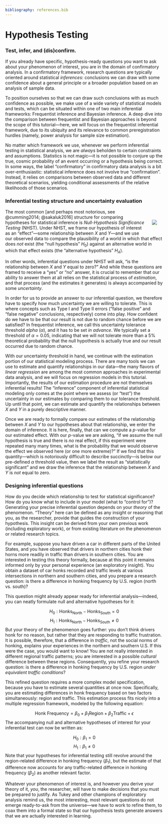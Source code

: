 ```yaml
---
bibliography: references.bib
---
```


# Hypothesis Testing {.sec-hypothesis_testing}

### Test, infer, and (dis)confirm.

If you already have specific, hypothesis-ready questions you want to ask about your phenomenon of interest, you are in the domain of confirmatory analysis. In a confirmatory framework, research questions are typically oriented around statistical *inferences*: conclusions we can draw with some confidence about a general principle or a broader population based on an analysis of sample data.

To position ourselves so that we can draw such conclusions with as much confidence as possible, we make use of a wide variety of statistical models and tests, which can be situated within one of two main inferential frameworks: Frequentist inference and Bayesian inference. A deep dive into the comparison between frequentist and Bayesian approaches is beyond the scope of this tutorial---here, we will focus on the frequentist inferential framework, due to its ubiquity and its relevance to common preregistration hurdles (namely, power analysis for sample size estimation).

No matter which framework we use, whenever we perform inferential testing in statistical analysis, we are *always* beholden to certain constraints and assumptions. Statistics is not magic---it is not possible to conjure up the true, cosmic probability of an event occurring or a hypothesis being correct. In some ways, the label "confirmatory" in confirmatory data analysis is a bit over-enthusiastic: statistical inference does not involve true "confirmation". Instead, it relies on comparisons between observed data and different theoretical scenarios, yielding conditional assessments of the relative likelihoods of those scenarios.

### Inferential testing structure and uncertainty evaluation
<div style="float: right; position: relative; top: 0px; padding: 20px;">
[![](https://imgs.xkcd.com/comics/null_hypothesis.png)](https://xkcd.com/892/)
</div>

The most common [and perhaps most notorious, see @cumming2014; @sakaluk2016] structure for comparing hypotheses for statistical inference is *Null-Hypothesis Significance Testing* (NHST). Under NHST, we frame our hypothesis of interest as an "effect"---some relationship between $X$ and $Y$---and we use our observed data to compare the plausibility of a world in which that effect does *not* exist (the "null hypothesis" $H_{0}$) against an alternative world in which that effect exists (the "alternative hypothesis" $H_{A}$).

In other words, inferential questions under NHST will ask, "is the relationship between $X$ and $Y$ equal to zero?" And while these questions are framed to receive a "yes" or "no" answer, it is crucial to remember that our ability to answer them at all relies on the statistical process of *estimation*, and that process (and the estimates it generates) is always accompanied by some *uncertainty*.

In order for us to provide an answer to our inferential question, we therefore have to specify how much uncertainty we are willing to tolerate. This is where concepts such as Type I and Type II errors ("false positive" and "false negative" conclusions, respectively) come into play. How confident do we have to be that our result is not due to random chance before we are satisfied? In frequentist inference, we call this uncertainty tolerance threshold *alpha* ($\alpha$), and it has to be set *in advance*. We typically set a threshold of $\alpha = 0.05$, indicating that we will not tolerate more than a 5% theoretical probability that the null hypothesis is actually true and our result occurred due to random chance.

With our uncertainty threshold in hand, we continue with the estimation portion of our statistical modeling process. There are many tools we can use to estimate and quantify relationships in our data---the many flavors of *linear regression* are among the most common approaches in experimental data analysis, and we will focus on regression models in this tutorial. Importantly, the results of our estimation procedure are not themselves inferential results! The "inference" component of inferential statistical modeling only comes at the point where we assess (or "test") the uncertainty in our estimates by comparing them to our tolerance threshold. Up until that point, we can estimate and quantify the relationships between $X$ and $Y$ in a purely descriptive manner.

Once we are ready to formally compare our estimates of the relationship between $X$ and $Y$ to our hypotheses about that relationship, we enter the domain of inference. It is here, finally, that can we compute a $p$-value for our estimated effect. With our $p$-value we are asking, "if we assume the null hypothesis is true and there is *no* real effect, if this experiment were repeated many many times, what is the probability that we would observe the effect we observed here (or one more extreme)?" If we find that this quantity---which is notoriously difficult to describe succinctly---is below our pre-defined $\alpha$ threshold value, then we label the result as "statistically significant" and we draw the inference that the relationship between $X$ and $Y$ is *not* equal to zero.

### Designing inferential questions

How do you decide which relationship to test for statistical significance? How do you know what to include in your model (what to "control for")? Generating your precise inferential question depends on your *theory* of the phenomenon. "Theory" here can be defined as any insight or reasoning that you, as the researcher, provide that guides the construction of your hypothesis. This insight can be derived from your own previous work (including exploratory work), or from existing literature on the phenomenon or related research topics.

For example, suppose you have driven a car in different parts of the United States, and you have observed that drivers in northern cities honk their horns more readily in traffic than drivers in southern cities. You are interested in testing this theory formally, because at this point it remains informed only by your personal experience (an exploratory insight). You obtain a dataset of car honks recorded and traffic levels at various intersections in northern and southern cities, and you prepare a research question: is there a difference in honking frequency by U.S. region (north vs. south)?

This question might already appear ready for inferential analysis---indeed, you can neatly formulate null and alternative hypotheses for it:

$$H_{0}: \text{Honks}_{\text{North}} - \text{Honks}_{\text{South}} = 0$$
$$H_{1}: \text{Honks}_{\text{North}} - \text{Honks}_{\text{South}} ≠ 0 $$
But your theory of the phenomenon goes further: you don't think drivers honk for no reason, but rather that they are responding to traffic frustration. It is possible, therefore, that a difference in *traffic*, not the social norms of honking, explains your experiences in the northern and southern U.S. If this were the case, you would want to know! You are not really interested in different regional traffic patterns; you are interested in a possible *cultural* difference between these regions. Consequently, you refine your research question: is there a difference in honking frequency by U.S. region *under equivalent traffic conditions*?

This refined question requires a more complex model specification, because you have to estimate several quantities at once now. Specifically, you are estimating differences in honk frequency based on two factors simultaneously: region and traffic. This estimation process fits nicely into a multiple regression framework, modeled by the following equation:

$$\text{Honk Frequency} = \beta_0 + \beta_1\text{Region} + \beta_2\text{Traffic} + \epsilon$$
The accompanying null and alternative hypotheses of interest for your inferential test can now be written as:

$$H_0: \beta_1 = 0$$
$$H_1: \beta_1 ≠ 0$$
Note that your hypotheses for inferential testing still revolve around the region-related difference in honking frequency ($\beta_1$), but the estimate of that difference now accounts for any traffic-related difference in honking frequency ($\beta_2$) as another relevant factor.

Whatever your phenomenon of interest is, and however you derive your theory of it, *you*, the researcher, will have to make decisions that you must be prepared to justify. As Tukey and other champions of exploratory analysis remind us, the most interesting, most relevant questions do not emerge ready-to-ask from the universe---we have to work to refine them, to coax them into a formal state so that our hypothesis tests generate answers that we are actually interested in learning.